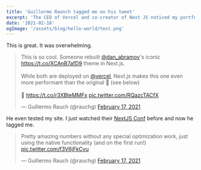 ```yaml
---
title: 'Guillermo Raunch tagged me on his tweet'
excerpt: 'The CEO of Vercel and co-creator of Next JS noticed my portfolio'
date: '2021-02-18'
ogImage: '/assets/blog/hello-world/test.png'
---
```


This is great. It was overwhelming.

<blockquote class="twitter-tweet"><p lang="en" dir="ltr">This is so cool. Someone rebuilt <a href="https://twitter.com/dan_abramov?ref_src=twsrc%5Etfw">@dan_abramov</a>&#39;s iconic <a href="https://t.co/XCAnB7afD9">https://t.co/XCAnB7afD9</a> theme in Next.js. <br><br>While both are deployed on <a href="https://twitter.com/vercel?ref_src=twsrc%5Etfw">@vercel</a>, Next.js makes this one even more performant than the original 🤯 (see below)<br><br>📝 <a href="https://t.co/r3XBteMMFx">https://t.co/r3XBteMMFx</a> <a href="https://t.co/RQazcTACfX">pic.twitter.com/RQazcTACfX</a></p>&mdash; Guillermo Rauch (@rauchg) <a href="https://twitter.com/rauchg/status/1361849656741793793?ref_src=twsrc%5Etfw">February 17, 2021</a></blockquote> <script async src="https://platform.twitter.com/widgets.js" charset="utf-8"></script>

He even tested my site. I just watched their [NextJS Conf](https://www.youtube.com/watch?v=1-NzQ9ObsfM&t=4s) before and now he tagged me.

<blockquote class="twitter-tweet" data-conversation="none" data-theme="light"><p lang="en" dir="ltr">Pretty amazing numbers without any special optimization work, just using the native functionality (and on the first run!) <a href="https://t.co/f3V6jFkCvu">pic.twitter.com/f3V6jFkCvu</a></p>&mdash; Guillermo Rauch (@rauchg) <a href="https://twitter.com/rauchg/status/1361849661598834689?ref_src=twsrc%5Etfw">February 17, 2021</a></blockquote> <script async src="https://platform.twitter.com/widgets.js" charset="utf-8"></script>
